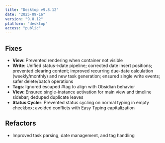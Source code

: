 ```yaml
---
title: "Desktop v9.8.12"
date: "2025-09-16"
version: "9.8.12"
platform: "desktop"
access: "public"
---
```




## Fixes

- **View**: Prevented rendering when container not visible
- **Write**: Unified status→date pipeline; corrected date insert positions; prevented clearing content; improved recurring due-date calculation (weekly/monthly) and new task generation; ensured single write events; safer delete/batch operations
- **Tags**: Ignored escaped \#tag to align with Obsidian behavior
- **View**: Ensured single-instance activation for main view and timeline sidebar; deduped duplicate leaves
- **Status Cycler**: Prevented status cycling on normal typing in empty checkbox; avoided conflicts with Easy Typing capitalization

## Refactors

- Improved task parsing, date management, and tag handling